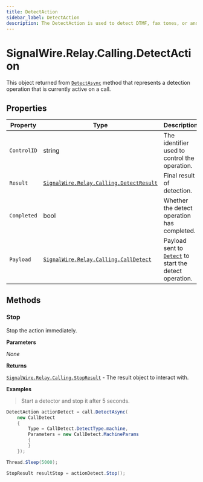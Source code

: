 ```yaml
---
title: DetectAction
sidebar_label: DetectAction
description: The DetectAction is used to detect DTMF, fax tones, or answering machines.
---
```


[signalwire-relay-calling-calldetect]: ../call-detect
[signalwire-relay-calling-detectresult]: ../results/detect-result
[signalwire-relay-calling-stopresult]: ../results/stop-result
[call]: ../call#detectasync
[call-1]: ../call#detect

# SignalWire.Relay.Calling.DetectAction

This object returned from [`DetectAsync`][call] method that represents a detection operation that is currently active on a call.

## Properties

| Property | Type | Description |
| -------- | ---- | ----------- |
| `ControlID` | string | The identifier used to control the operation. |
| `Result` | [`SignalWire.Relay.Calling.DetectResult`][signalwire-relay-calling-detectresult] | Final result of detection. |
| `Completed` | bool | Whether the detect operation has completed. |
| `Payload` | [`SignalWire.Relay.Calling.CallDetect`][signalwire-relay-calling-calldetect] | Payload sent to [`Detect`][call-1] to start the detect operation. |

## Methods

### Stop

Stop the action immediately.

**Parameters**

_None_

**Returns**

[`SignalWire.Relay.Calling.StopResult`][signalwire-relay-calling-stopresult] - The result object to interact with.

**Examples**

> Start a detector and stop it after 5 seconds.

```csharp
DetectAction actionDetect = call.DetectAsync(
    new CallDetect
    {
        Type = CallDetect.DetectType.machine,
        Parameters = new CallDetect.MachineParams
        {
        }
    });

Thread.Sleep(5000);

StopResult resultStop = actionDetect.Stop();
```